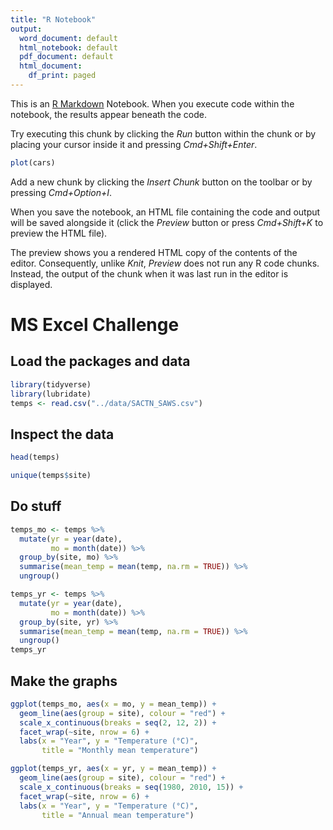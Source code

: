 ```yaml
---
title: "R Notebook"
output:
  word_document: default
  html_notebook: default
  pdf_document: default
  html_document:
    df_print: paged
---
```


This is an [R Markdown](http://rmarkdown.rstudio.com) Notebook. When you execute code within the notebook, the results appear beneath the code.

Try executing this chunk by clicking the *Run* button within the chunk or by placing your cursor inside it and pressing *Cmd+Shift+Enter*.

```r
plot(cars)
```

Add a new chunk by clicking the *Insert Chunk* button on the toolbar or by pressing *Cmd+Option+I*.

When you save the notebook, an HTML file containing the code and output will be saved alongside it (click the *Preview* button or press *Cmd+Shift+K* to preview the HTML file).

The preview shows you a rendered HTML copy of the contents of the editor. Consequently, unlike *Knit*, *Preview* does not run any R code chunks. Instead, the output of the chunk when it was last run in the editor is displayed.

# MS Excel Challenge

## Load the packages and data

```r
library(tidyverse)
library(lubridate)
temps <- read.csv("../data/SACTN_SAWS.csv")
```

## Inspect the data

```r
head(temps)
```

```r
unique(temps$site)
```

## Do stuff

```r
temps_mo <- temps %>%
  mutate(yr = year(date),
         mo = month(date)) %>%
  group_by(site, mo) %>%
  summarise(mean_temp = mean(temp, na.rm = TRUE)) %>%
  ungroup()

temps_yr <- temps %>%
  mutate(yr = year(date),
         mo = month(date)) %>%
  group_by(site, yr) %>%
  summarise(mean_temp = mean(temp, na.rm = TRUE)) %>%
  ungroup()
temps_yr
```

## Make the graphs

```r
ggplot(temps_mo, aes(x = mo, y = mean_temp)) +
  geom_line(aes(group = site), colour = "red") +
  scale_x_continuous(breaks = seq(2, 12, 2)) +
  facet_wrap(~site, nrow = 6) +
  labs(x = "Year", y = "Temperature (°C)",
       title = "Monthly mean temperature")
```

```r
ggplot(temps_yr, aes(x = yr, y = mean_temp)) +
  geom_line(aes(group = site), colour = "red") +
  scale_x_continuous(breaks = seq(1980, 2010, 15)) +
  facet_wrap(~site, nrow = 6) +
  labs(x = "Year", y = "Temperature (°C)",
       title = "Annual mean temperature")
```
